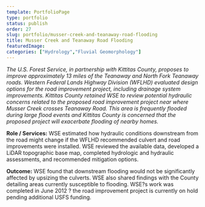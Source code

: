 ```yaml
---
template: PortfolioPage
type: portfolio
status: publish
order: 27
slug: portfolio/musser-creek-and-teanaway-road-flooding
title: Musser Creek and Teanaway Road Flooding
featuredImage: 
categories: ["Hydrology","Fluvial Geomorphology"]
---
```


_The U.S. Forest Service, in partnership with Kittitas County, proposes to improve approximately 13 miles of the Teanaway and North Fork Teanaway roads. Western Federal Lands Highway Division (WFLHD) evaluated design options for the road improvement project, including drainage system improvements. Kittitas County retained WSE to review potential hydraulic concerns related to the proposed road improvement project near where Musser Creek crosses Teanaway Road. This area is frequently flooded during large flood events and Kittitas County is concerned that the proposed project will exacerbate flooding of nearby homes._  
  
**Role / Services:** WSE estimated how hydraulic conditions downstream from the road might change if the WFLHD recommended culvert and road improvements were installed. WSE reviewed the available data, developed a LiDAR topographic base map, completed hydrologic and hydraulic assessments, and recommended mitigation options.  
  
**Outcome:** WSE found that downstream flooding would not be significantly affected by upsizing the culverts. WSE also shared findings with the County detailing areas currently susceptible to flooding. WSE?s work was completed in June 2012 ? the road improvement project is currently on hold pending additional USFS funding.
